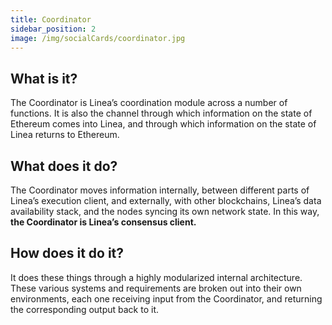 ```yaml
---
title: Coordinator
sidebar_position: 2
image: /img/socialCards/coordinator.jpg
---
```


## What is it?

The Coordinator is Linea’s coordination module across a number of functions. It is also the channel through which information on the state of Ethereum comes into Linea, and through which information on the state of Linea returns to Ethereum.

## What does it do?

The Coordinator moves information internally, between different parts of Linea’s execution client, and externally, with other blockchains, Linea’s data availability stack, and the nodes syncing its own network state. In this way, **the Coordinator is Linea’s consensus client.**

## How does it do it?

It does these things through a highly modularized internal architecture. These various systems and requirements are broken out into their own environments, each one receiving input from the Coordinator, and returning the corresponding output back to it.
